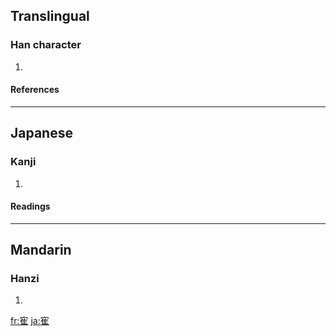{{see|隺}}
==Translingual==
===Han character===
{{Han char|rn=40|rad=宀|as=08|sn=11|four=|canj=十人土 (JOG)}}
# {{defn|Han|sort=宀08}}
====References====
{{Han ref|kx=0288.201|hdz=20938.101|uh=5BC9|ud=23497}}
----
==Japanese==
===Kanji===
{{ja-kanji|grade=|rs=宀08}}
# {{defn|Japanese}} 
====Readings====
{{ja-readings|on=[[かく]] (kaku)|kun=[[つる]] (tsuru)}}
----
==Mandarin==
===Hanzi===
{{cmn-hanzi|pin=[[què]] ([[que4]])|wg=ch'üeh<sup>4</sup>}}
# {{defn|Mandarin}}

[[fr:寉]]
[[ja:寉]]